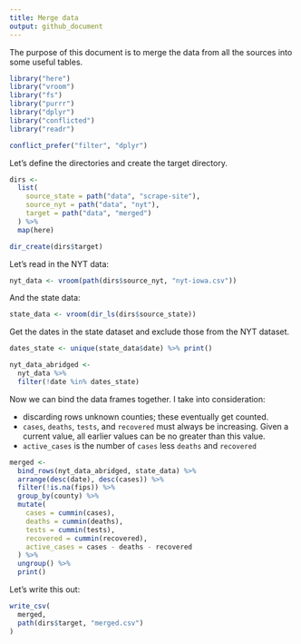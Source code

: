 ```yaml
---
title: Merge data
output: github_document
---
```


The purpose of this document is to merge the data from all the sources into some useful tables.

```r
library("here")
library("vroom")
library("fs")
library("purrr")
library("dplyr")
library("conflicted")
library("readr")

conflict_prefer("filter", "dplyr")
```

Let's define the directories and create the target directory.

```r
dirs <- 
  list(
    source_state = path("data", "scrape-site"),
    source_nyt = path("data", "nyt"),
    target = path("data", "merged")  
  ) %>%
  map(here)

dir_create(dirs$target)
```

Let's read in the NYT data:

```r
nyt_data <- vroom(path(dirs$source_nyt, "nyt-iowa.csv"))
```

And the state data:

```r
state_data <- vroom(dir_ls(dirs$source_state))
```

Get the dates in the state dataset and exclude those from the NYT dataset.

```r
dates_state <- unique(state_data$date) %>% print() 
```

```r
nyt_data_abridged <- 
  nyt_data %>%
  filter(!date %in% dates_state)
```

Now we can bind the data frames together. I take into consideration:

- discarding rows unknown counties; these eventually get counted. 
- `cases`, `deaths`, `tests`, and `recovered` must always be increasing. Given a current value, all earlier values can be no greater than this value.
- `active_cases` is the number of `cases` less `deaths` and `recovered`

```r
merged <- 
  bind_rows(nyt_data_abridged, state_data) %>%
  arrange(desc(date), desc(cases)) %>%
  filter(!is.na(fips)) %>%
  group_by(county) %>%
  mutate(
    cases = cummin(cases),
    deaths = cummin(deaths),
    tests = cummin(tests),
    recovered = cummin(recovered),
    active_cases = cases - deaths - recovered
  ) %>%
  ungroup() %>%
  print()
```

Let's write this out:

```r
write_csv(
  merged,
  path(dirs$target, "merged.csv")
)
```
